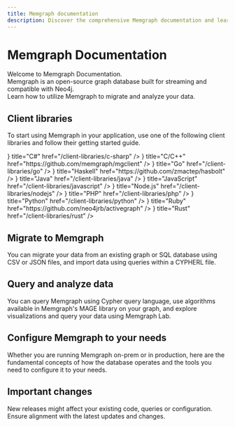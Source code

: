 ```yaml
---
title: Memgraph documentation
description: Discover the comprehensive Memgraph documentation and learn how to use the powerful graph database to its full potential.
---
```



# Memgraph Documentation 

Welcome to Memgraph Documentation.<br/>
Memgraph is an open-source graph database built for streaming and compatible with Neo4j.<br/>
Learn how to utilize Memgraph to migrate and analyze your data. 

<Cards>
  <Card
    title="Get started"
    href="/getting-started"
  />
  <Card
    title="First steps with Memgraph"
    href="/getting-started/first-steps-with-memgraph"
  />
</Cards>

## Client libraries

To start using Memgraph in your application, use one of the following client
libraries and follow their getting started guide.

<Cards>
  <Card
    icon={<CSharp />}
    title="C#"
    href="/client-libraries/c-sharp"
  />
  <Card
    icon={<Cpp />}
    title="C/C++"
    href="https://github.com/memgraph/mgclient"
  />
  <Card
    icon={<Go />}
    title="Go"
    href="/client-libraries/go"
  />
  <Card
    icon={<Haskell />}
    title="Haskell"
    href="https://github.com/zmactep/hasbolt"
  />
  <Card
    icon={<Java />}
    title="Java"
    href="/client-libraries/java"
  />
  <Card
    icon={<JavaScript />}
    title="JavaScript"
    href="/client-libraries/javascript"
  />
  <Card
    icon={<NodeJS />}
    title="Node.js"
    href="/client-libraries/nodejs"
  />
  <Card
    icon={<PHP />}
    title="PHP"
    href="/client-libraries/php"
  />
  <Card
    icon={<Python />}
    title="Python"
    href="/client-libraries/python"
  />
  <Card
    icon={<Ruby />}
    title="Ruby"
    href="https://github.com/neo4jrb/activegraph"
  />
  <Card
    icon={<Rust />}
    title="Rust"
    href="/client-libraries/rust"
  />
</Cards>

## Migrate to Memgraph

You can migrate your data from an existing graph or SQL database using CSV or
JSON files, and import data using queries within a CYPHERL file.

<Cards>
  <Card
    title="CSV"
    href="/data-migration/csv"
  />
  <Card
    title="JSON"
    href="/data-migration/json"
  />
  <Card
    title="CYPHERL"
    href="/data-migration/cypherl"
  />
  <Card
    title="Migrate from Neo4j"
    href="/data-migration/migrate-from-neo4j"
  />
  <Card
    title="Migrate from RDBMS"
    href="/data-migration/migrate-from-rdbms"
  />
</Cards>

## Query and analyze data

You can query Memgraph using Cypher query language, use algorithms available in
Memgraph's MAGE library on your graph, and explore visualizations and query your
data using Memgraph Lab. 

<Cards>
  <Card
    title="Querying"
    href="/querying"
  />
  <Card
    title="Advanced algorithms"
    href="/advanced-algorithms"
  />
  <Card
    title="Data visualization"
    href="/data-visualization"
  />
</Cards>

## Configure Memgraph to your needs

Whether you are running Memgraph on-prem or in production, here are the
fundamental concepts of how the database operates and the tools you need to
configure it to your needs.

<Cards>
  <Card
    title="Fundamentals"
    href="/fundamentals"
  />
  <Card
    title="Configuration"
    href="/configuration"
  />
</Cards>

## Important changes

New releases might affect your existing code, queries or configuration. 
Ensure alignment with the latest updates and changes.

<Cards>
  <Card
    title="Changes"
    href="/release-notes"
  />
</Cards>
